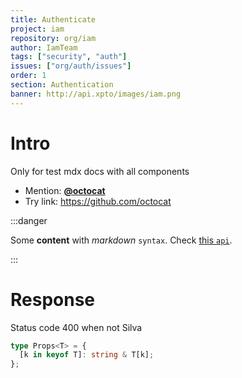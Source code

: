 ```yaml
---
title: Authenticate
project: iam
repository: org/iam
author: IamTeam
tags: ["security", "auth"]
issues: ["org/auth/issues"]
order: 1
section: Authentication
banner: http://api.xpto/images/iam.png
---
```


<TableOfContent />

# Intro

Only for test mdx docs with all components

- Mention: [**@octocat**](https://github.com/octocat)
- Try link: https://github.com/octocat

:::danger

Some **content** with _markdown_ `syntax`. Check [this `api`](#).

:::

<Playground />

<Tabs default="Response">
  <Tab id="Request">
    <HttpRequest
      curl={`curl https://api.xpto/auth -X POST -H 'Content-Type: application/json' --data '{ "user": "nickname", "password": "53cur39455w0rd" }'`}
    />
  </Tab>
  <Tab id="Response">
    <h1>Response</h1>
    <HttpResponse
      body={{ errors: ["Error 1", "Error 2"], status: "error", data: null }}
      statusCode={400}
    >
      Status code 400 when not Silva
    </HttpResponse>
  </Tab>
</Tabs>

```typescript
type Props<T> = {
  [k in keyof T]: string & T[k];
};
```
